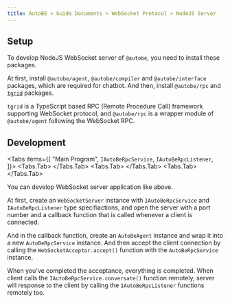 ```yaml
---
title: AutoBE > Guide Documents > WebSocket Protocol > NodeJS Server
---
```



## Setup

<AutoBeRpcNodeJsSetupSnippet />

To develop NodeJS WebSocket server of `@autobe`, you need to install these packages.

At first, install `@autobe/agent`, `@autobe/compiler` and `@autobe/interface` packages, which are required for chatbot. And then, install `@autobe/rpc` and [`tgrid`](https://tgrid.com) packages.

`tgrid` is a TypeScript based RPC (Remote Procedure Call) framework supporting WebSocket protocol, and `@autobe/rpc` is a wrapper module of `@autobe/agent` following the WebSocket RPC.

## Development

<Tabs items={[
  "Main Program", 
  <code>IAutoBeRpcService</code>,
  <code>IAutoBeRpcListener</code>,
]}>
  <Tabs.Tab>
    <LocalSource
      path="internals/website-examples/src/websocket/nodejs/main.ts"
      filename="nodejs/main.ts"
      showLineNumbers />
  </Tabs.Tab>
  <Tabs.Tab>
    <LocalSource
      path="packages/interface/src/rpc/IAutoBeRpcService.ts"
      filename="@autobe/interface/IAutoBeRpcService"
      showLineNumbers />
  </Tabs.Tab>
  <Tabs.Tab>
    <LocalSource
      path="packages/interface/src/rpc/IAutoBeRpcListener.ts"
      filename="@autobe/interface/IAutoBeRpcListener"
      showLineNumbers />
  </Tabs.Tab>
</Tabs>

You can develop WebSocket server application like above.

At first, create an `WebSocketServer` instance with `IAutoBeRpcService` and `IAutoBeRpcListener` type specifiactions, and open the server with a port number and a callback function that is called whenever a client is connected.

And in the callback function, create an `AutoBeAgent` instance and wrap it into a new `AutoBeRpcService` instance. And then accept the client connection by calling the `WebSocketAcceptor.accept()` function with the `AutoBeRpcService` instance.

When you've completed the acceptance, everything is completed. When client calls the `IAutoBeRpcService.conversate()` function remotely, server will response to the client by calling the `IAutoBeRpcListener` functions remotely too.